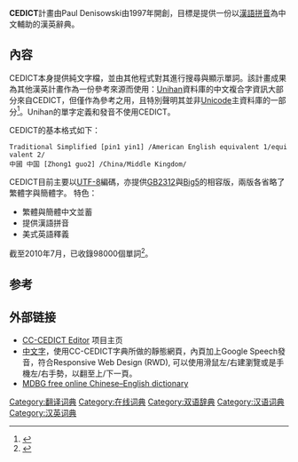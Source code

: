 {{Update|time=2022-01-31T10:31:27+00:00}}
'''CEDICT'''計畫由Paul Denisowski由1997年開創，目標是提供一份以[[漢語拼音|漢語拼音]]為中文輔助的漢英辭典。
== 內容 ==
CEDICT本身提供純文字檔，並由其他程式對其進行搜尋與顯示單詞。該計畫成果為其他漢英計畫作為一份參考來源而使用：[[Unihan|Unihan]]資料庫的中文複合字資訊大部分來自CEDICT，但僅作為參考之用，且特別聲明其並非[[Unicode|Unicode]]主資料庫的一部分<ref name=unihan>{{Cite web |url=http://unicode.org/charts/unihan.html |title=Unihan Database |accessdate=2009-02-08 |archive-date=2009-02-19 |archive-url=https://web.archive.org/web/20090219234242/http://unicode.org/charts/unihan.html |dead-url=no }}</ref>。Unihan的單字定義和發音不使用CEDICT。

CEDICT的基本格式如下：
 Traditional Simplified [pin1 yin1] /American English equivalent 1/equivalent 2/
 中國 中国 [Zhong1 guo2] /China/Middle Kingdom/
CEDICT目前主要以[[UTF-8|UTF-8]]編碼，亦提供[[GB2312|GB2312]]與[[Big5|Big5]]的相容版，兩版各省略了繁體字與簡體字。
特色：
*繁體與簡體中文並蓄
*提供漢語拼音
*美式英語釋義
截至2010年7月，已收錄98000個單詞<ref name=cc-cedict-dl>{{Cite web |url=http://www.mdbg.net/chindict/chindict.php?page=cc-cedict |title=MDBG Chinese-English dictiionary - CC-CEDICT download |accessdate=2009-02-08 |archive-date=2009-02-14 |archive-url=https://web.archive.org/web/20090214165116/http://www.mdbg.net/chindict/chindict.php?page=cc-cedict |dead-url=no }}</ref>。

==参考==
{{reflist}}

== 外部链接 ==
* [http://cc-cedict.org/ CC-CEDICT Editor] {{Webarchive|url=https://archive.is/20130112155106/http://cc-cedict.org/ |date=2013-01-12 }} 项目主页
*[http://www.chineseword.org 中文字]{{Wayback|url=http://www.chineseword.org/ |date=20190905184143 }}，使用CC-CEDICT字典所做的靜態網頁，內頁加上Google Speech發音，符合Responsive Web Design (RWD), 可以使用滑鼠左/右建瀏覽或是手機左/右手勢，以翻至上/下一頁。
* [http://www.mdbg.net/chindict/chindict.php MDBG free online Chinese–English dictionary] {{Wayback|url=http://www.mdbg.net/chindict/chindict.php |date=20170302215854 }} 
[[Category:翻译词典|Category:翻译词典]]
[[Category:在线词典|Category:在线词典]]
[[Category:双语辞典|Category:双语辞典]]
[[Category:汉语词典|Category:汉语词典]]
[[Category:汉英词典|Category:汉英词典]]